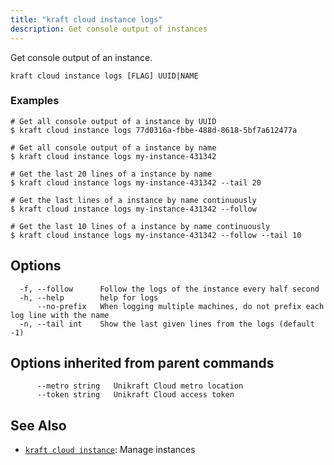 ```yaml
---
title: "kraft cloud instance logs"
description: Get console output of instances
---
```


Get console output of an instance.


```
kraft cloud instance logs [FLAG] UUID|NAME
```

### Examples

```
# Get all console output of a instance by UUID
$ kraft cloud instance logs 77d0316a-fbbe-488d-8618-5bf7a612477a

# Get all console output of a instance by name
$ kraft cloud instance logs my-instance-431342

# Get the last 20 lines of a instance by name
$ kraft cloud instance logs my-instance-431342 --tail 20

# Get the last lines of a instance by name continuously
$ kraft cloud instance logs my-instance-431342 --follow

# Get the last 10 lines of a instance by name continuously
$ kraft cloud instance logs my-instance-431342 --follow --tail 10

```

## Options

```
  -f, --follow      Follow the logs of the instance every half second
  -h, --help        help for logs
      --no-prefix   When logging multiple machines, do not prefix each log line with the name
  -n, --tail int    Show the last given lines from the logs (default -1)
```

## Options inherited from parent commands

```
      --metro string   Unikraft Cloud metro location
      --token string   Unikraft Cloud access token
```

## See Also

* [`kraft cloud instance`](/docs/cli/reference/kraft/cloud/instance): Manage instances

